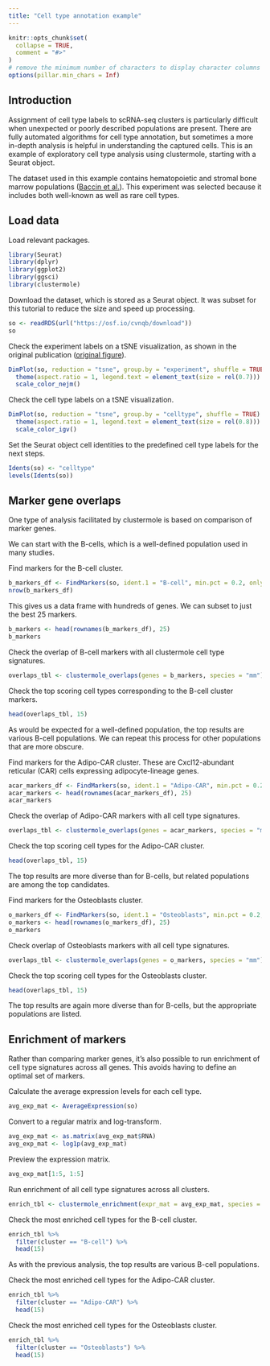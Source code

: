 ```yaml
---
title: "Cell type annotation example"
---
```


```r
knitr::opts_chunk$set(
  collapse = TRUE,
  comment = "#>"
)
# remove the minimum number of characters to display character columns (default: 0)
options(pillar.min_chars = Inf)
```

## Introduction

Assignment of cell type labels to scRNA-seq clusters is particularly difficult when unexpected or poorly described populations are present.
There are fully automated algorithms for cell type annotation, but sometimes a more in-depth analysis is helpful in understanding the captured cells.
This is an example of exploratory cell type analysis using clustermole, starting with a Seurat object.

The dataset used in this example contains hematopoietic and stromal bone marrow populations ([Baccin et al.](https://doi.org/10.1038/s41556-019-0439-6)).
This experiment was selected because it includes both well-known as well as rare cell types.

## Load data

Load relevant packages.

```r
library(Seurat)
library(dplyr)
library(ggplot2)
library(ggsci)
library(clustermole)
```

Download the dataset, which is stored as a Seurat object.
It was subset for this tutorial to reduce the size and speed up processing.

```r
so <- readRDS(url("https://osf.io/cvnqb/download"))
so
```

Check the experiment labels on a tSNE visualization, as shown in the original publication ([original figure](https://www.nature.com/articles/s41556-019-0439-6/figures/1)).

```r
DimPlot(so, reduction = "tsne", group.by = "experiment", shuffle = TRUE) +
  theme(aspect.ratio = 1, legend.text = element_text(size = rel(0.7))) +
  scale_color_nejm()
```

Check the cell type labels on a tSNE visualization.

```r
DimPlot(so, reduction = "tsne", group.by = "celltype", shuffle = TRUE) +
  theme(aspect.ratio = 1, legend.text = element_text(size = rel(0.8))) +
  scale_color_igv()
```

Set the Seurat object cell identities to the predefined cell type labels for the next steps.

```r
Idents(so) <- "celltype"
levels(Idents(so))
```

## Marker gene overlaps

One type of analysis facilitated by clustermole is based on comparison of marker genes.

We can start with the B-cells, which is a well-defined population used in many studies.

Find markers for the B-cell cluster.

```r
b_markers_df <- FindMarkers(so, ident.1 = "B-cell", min.pct = 0.2, only.pos = TRUE, verbose = FALSE)
nrow(b_markers_df)
```

This gives us a data frame with hundreds of genes.
We can subset to just the best 25 markers.

```r
b_markers <- head(rownames(b_markers_df), 25)
b_markers
```

Check the overlap of B-cell markers with all clustermole cell type signatures.

```r
overlaps_tbl <- clustermole_overlaps(genes = b_markers, species = "mm")
```

Check the top scoring cell types corresponding to the B-cell cluster markers.

```r
head(overlaps_tbl, 15)
```

As would be expected for a well-defined population, the top results are various B-cell populations.
We can repeat this process for other populations that are more obscure.

Find markers for the Adipo-CAR cluster.
These are Cxcl12-abundant reticular (CAR) cells expressing adipocyte-lineage genes.

```r
acar_markers_df <- FindMarkers(so, ident.1 = "Adipo-CAR", min.pct = 0.2, only.pos = TRUE, verbose = FALSE)
acar_markers <- head(rownames(acar_markers_df), 25)
acar_markers
```

Check the overlap of Adipo-CAR markers with all cell type signatures.

```r
overlaps_tbl <- clustermole_overlaps(genes = acar_markers, species = "mm")
```

Check the top scoring cell types for the Adipo-CAR cluster.

```r
head(overlaps_tbl, 15)
```

The top results are more diverse than for B-cells, but related populations are among the top candidates.

Find markers for the Osteoblasts cluster.

```r
o_markers_df <- FindMarkers(so, ident.1 = "Osteoblasts", min.pct = 0.2, only.pos = TRUE, verbose = FALSE)
o_markers <- head(rownames(o_markers_df), 25)
o_markers
```

Check overlap of Osteoblasts markers with all cell type signatures.

```r
overlaps_tbl <- clustermole_overlaps(genes = o_markers, species = "mm")
```

Check the top scoring cell types for the Osteoblasts cluster.

```r
head(overlaps_tbl, 15)
```

The top results are again more diverse than for B-cells, but the appropriate populations are listed.

## Enrichment of markers

Rather than comparing marker genes, it's also possible to run enrichment of cell type signatures across all genes.
This avoids having to define an optimal set of markers.

Calculate the average expression levels for each cell type.

```r
avg_exp_mat <- AverageExpression(so)
```

Convert to a regular matrix and log-transform.

```r
avg_exp_mat <- as.matrix(avg_exp_mat$RNA)
avg_exp_mat <- log1p(avg_exp_mat)
```

Preview the expression matrix.

```r
avg_exp_mat[1:5, 1:5]
```

Run enrichment of all cell type signatures across all clusters.

```r
enrich_tbl <- clustermole_enrichment(expr_mat = avg_exp_mat, species = "mm")
```

Check the most enriched cell types for the B-cell cluster.

```r
enrich_tbl %>%
  filter(cluster == "B-cell") %>%
  head(15)
```

As with the previous analysis, the top results are various B-cell populations.

Check the most enriched cell types for the Adipo-CAR cluster.

```r
enrich_tbl %>%
  filter(cluster == "Adipo-CAR") %>%
  head(15)
```

Check the most enriched cell types for the Osteoblasts cluster.

```r
enrich_tbl %>%
  filter(cluster == "Osteoblasts") %>%
  head(15)
```
